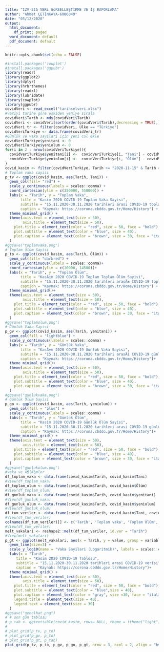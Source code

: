 ```yaml
---
title: "IZV-515 VERi GöRSELLEŞTİRME VE İŞ RAPORLAMA"
author: "Ahmet ÇETİNKAYA-6006049"
date: "05/12/2020"
output:
  html_document:
    df_print: paged 
  word_document: default 
  pdf_document: default
---
```



```r
knitr::opts_chunk$set(echo = FALSE)
```


```r
#install.packages('cowplot')
#install.packages('ggpubr')
library(readr)
library(ggplot2)
library(dplyr)
library(hrbrthemes)
library(readxl)
library(lubridate)
library(cowplot)
library(ggpubr)
covidVeri <- read_excel("tarihselveri.xlsx")
#veriyi tarihe göre eskiden yeniye sirala
covidVeri$Tarih <- mdy(covidVeri$Tarih)
covidVeri <- covidVeri[sort(order(covidVeri$Tarih),decreasing = TRUE),]
covidVeri_tr <- filter(covidVeri, Ülke == "Türkiye")
covidVeriTurkiye <- data.frame(covidVeri_tr)
#Günlük ve vaka sayilari için yeni col ekle
covidVeriTurkiye$yenitani <- 0
covidVeriTurkiye$yeniolum <- 0
for(i in 2 : nrow(covidVeriTurkiye)){
  covidVeriTurkiye$yenitani[i] <-  covidVeriTurkiye[i, "Tani"] - covidVeriTurkiye[i-1, "Tani"]
  covidVeriTurkiye$yeniolum[i] <-  covidVeriTurkiye[i, "Ölüm"] - covidVeriTurkiye[i-1, "Ölüm"]
}
covid_kasim <- filter(covidVeriTurkiye, Tarih >= "2020-11-15" & Tarih <= "2020-11-30")
# Toplam vaka sayisi
p_tv <- ggplot(covid_kasim, aes(Tarih, Tani)) + 
  geom_col(fill= "red") +
  scale_y_continuous(labels = scales::comma) +
  coord_cartesian(ylim = c(350000, 550000)) +
  labs(x = "Tarih", y = "Toplam Vaka", 
       title = "Kasim 2020 COVID-19 Toplam Vaka Sayisi",
       subtitle = "15.11.2020-30.11.2020 tarihleri arasi COVID-19 toplam vaka sayisi",
       caption = "Kaynak: https://corona.cbddo.gov.tr/Home/History") + 
  theme_minimal_grid() +
  theme(axis.text = element_text(size = 50),
        axis.title = element_text(size = 50),
    plot.title = element_text(color = "red", size = 50, face = "bold"),
    plot.subtitle = element_text(color = "blue", size = 40),
    plot.caption = element_text(color = "brown", size = 30, face = "italic")
  )
#ggsave("toplamvaka.png")
# Toplam Ölüm Sayisi
p_to <- ggplot(covid_kasim, aes(Tarih, Ölüm)) + 
  geom_col(fill= "darkred") +
  scale_y_continuous(labels = scales::comma)+
  coord_cartesian(ylim = c(10000, 14500))+
  labs(x = "Tarih", y = "Toplam Ölüm", 
       title = "KasÄ±m 2020 COVID-19 Toplam Toplam Ölüm Sayisi",
       subtitle = "15.11.2020-30.11.2020 tarihleri arasÄ± COVID-19 toplam ölüm sayisi",
       caption = "Kaynak: https://corona.cbddo.gov.tr/Home/History") + 
  theme_minimal_grid()+
  theme(axis.text = element_text(size = 50),
        axis.title = element_text(size = 50),
    plot.title = element_text(color = "red", size = 50, face = "bold"),
    plot.subtitle = element_text(color = "blue", size = 40),
    plot.caption = element_text(color = "brown", size = 30, face = "italic")
  )
#ggsave("toplamolum.png")
# Günlük Vaka Sayisi
p_gv <- ggplot(covid_kasim, aes(Tarih, yenitani)) + 
  geom_col(fill = "lightblue") +
  scale_y_continuous(labels = scales::comma) +
  labs(x = "Tarih", y = "Günlük Vaka", 
       title = "KasÄ±m 2020 COVID-19 Günlük Vaka Sayisi",
       subtitle = "15.11.2020-30.11.2020 tarihleri arasÄi COVID-19 günlük vaka sayisi",
       caption = "Kaynak: https://corona.cbddo.gov.tr/Home/History")+
  theme_minimal_grid()+
  theme(axis.text = element_text(size = 50),
        axis.title = element_text(size = 50),
    plot.title = element_text(color = "red", size = 50, face = "bold"),
    plot.subtitle = element_text(color = "blue", size = 40),
    plot.caption = element_text(color = "brown", size = 30, face = "italic")
  )
#ggsave("gunlukvaka.png")
# Günlük Ölüm Sayisi
p_go <- ggplot(covid_kasim, aes(Tarih, yeniolum)) + 
  geom_col(fill = "blue") +
  scale_y_continuous(labels = scales::comma) +
  labs(x = "Tarih", y = "Günlük Ölüm", 
       title = "Kasim 2020 COVID-19 Günlük Ölüm Sayisi",
       subtitle = "15.11.2020-30.11.2020 tarihleri arasi COVID-19 günlük ölüm sayisi",
       caption = "Kaynak: https://corona.cbddo.gov.tr/Home/History")+
  theme_minimal_grid() +
  theme(axis.text = element_text(size = 50),
        axis.title = element_text(size = 50),
    plot.title = element_text(color = "red", size = 50, face = "bold"),
    plot.subtitle = element_text(color = "blue", size = 40),
    plot.caption = element_text(color = "brown", size = 30, face = "italic")
  )
#ggsave("gunlukolum.png")
#vaka ve Ã¶lÃ¼mler
df_toplam_vaka <- data.frame(covid_kasim$Tarih, covid_kasim$Tani)
#View(df_toplam_vaka)
df_toplam_olum <- data.frame(covid_kasim$Tarih, covid_kasim$Ölüm)
#View(df_toplam_olum)
df_gunluk_vaka <- data.frame(covid_kasim$Tarih, covid_kasim$yenitani)
#View(df_gunluk_vaka)
df_gunluk_olum <- data.frame(covid_kasim$Tarih, covid_kasim$yeniolum)
#View(df_gunluk_olum)
df_tum_veriler <- data.frame(covid_kasim$Tarih, covid_kasim$Tani, covid_kasim$Ölüm, covid_kasim$yenitani, covid_kasim$yeniolum)
#View(df_tum_veriler)
colnames(df_tum_veriler)[] <- c('Tarih', 'Toplam vaka', 'Toplam Ölüm', 'Günlük Vaka', 'Günlük Ölüm')
#View(df_tum_veriler)
melt_vakalari <- reshape2::melt(df_tum_veriler, id.var = "Tarih")
#View(melt_vakalari)
p_gt <- ggplot(melt_vakalari, aes(x = Tarih, y = value, group = variable, col = variable)) +
  geom_line(size=3) +
  scale_y_log10(name = "Vaka Sayilari (Logaritmik)", labels = scales::comma) + 
  labs(x = "Tarih",  
     title = "Kasim 2020 COVID-19 Tablosu",
     subtitle = "15.11.2020-30.11.2020 tarihleri arasi COVID-19 verisi",
     caption = "Kaynak: https://corona.cbddo.gov.tr/Home/History")+
  theme_minimal_grid() +
  theme(axis.text = element_text(size = 50),
        axis.title = element_text(size = 50),
    plot.title = element_text(color = "red", size = 50, face = "bold"),
    plot.subtitle = element_text(color = "blue",size = 40),
    plot.caption = element_text(color = "gray", size =30, face = "italic"),
    legend.title = element_text(size = 40),
    legend.text = element_text(size = 30)
  )
#ggsave("genelhat.png")
# # son gün tablosu
# p_tab <- ggtexttable(covid_kasim, rows= NULL, theme = ttheme("light"))
# 
# plot_grid(p_tv, p_to)
# plot_grid(p_gv, p_to)
# plot_grid(p_gt, p_tab)
plot_grid(p_tv, p_to, p_gv, p_go, p_gt, nrow = 3, ncol = 2, align = "hv", margin(20,20,20,20))
```
